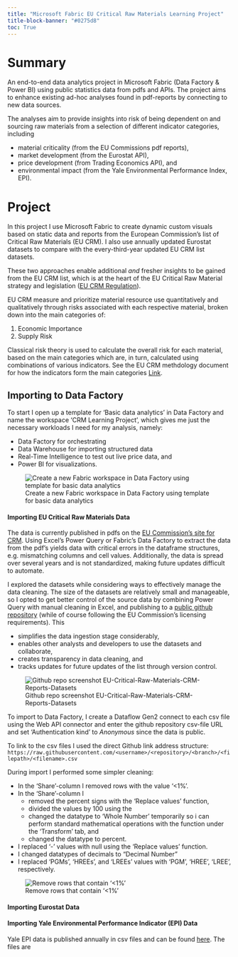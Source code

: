 ```yaml
---
title: "Microsoft Fabric EU Critical Raw Materials Learning Project"
title-block-banner: "#0275d8"
toc: True
---
```


# Summary

An end-to-end data analytics project in Microsoft Fabric (Data Factory & Power BI) using public statistics data from pdfs and APIs. The project aims to enhance existing ad-hoc analyses found in pdf-reports by connecting to new data sources.

The analyses aim to provide insights into risk of being dependent on and sourcing raw materials from a selection of different indicator categories, including 

- material criticality (from the EU Commissions pdf reports), 
- market development (from the Eurostat API), 
- price development (from Trading Economics API), and 
- environmental impact (from the Yale Environmental Performance Index, EPI).

# Project

In this project I use Microsoft Fabric to create dynamic custom visuals based on static data and reports from the European Commission's list of Critical Raw Materials (EU CRM). I also use annually updated Eurostat datasets to compare with the every-third-year updated EU CRM list datasets. 

These two approaches enable additional *and* fresher insights to be gained from the EU CRM list, which is at the heart of the EU Critical Raw Material strategy and legislation ([EU CRM Regulation](https://eur-lex.europa.eu/legal-content/EN/TXT/?uri=OJ:L_202401252)).

:::{.callout-note}
EU CRM measure and prioritize material resource use quantitatively and qualitatively through risks associated with each respective material, broken down into the main categories of:

1. Economic Importance
2. Supply Risk

Classical risk theory is used to calculate the overall risk for each material, based on the main categories which are, in turn, calculated using combinations of various indicators. See the EU CRM methdology document for how the indicators form the main categories [Link](https://op.europa.eu/en/publication-detail/-/publication/2d43b7e2-66ac-11e7-b2f2-01aa75ed71a1/language-en).
:::

## Importing to Data Factory

To start I open up a template for 'Basic data analytics' in Data Factory and name the workspace 'CRM Learning Project', which gives me just the necessary workloads I need for my analysis, namely:

- Data Factory for orchestrating 
- Data Warehouse for importing structured data
- Real-Time Intelligence to test out live price data, and
- Power BI for visualizations.

![Create a new Fabric workspace in Data Factory using template for basic data analytics](./images/DataFactory_basic_data_analytics_template.png)

#### Importing EU Critical Raw Materials Data

The data is currently published in pdfs on the [EU Commission's site for CRM](https://single-market-economy.ec.europa.eu/sectors/raw-materials/areas-specific-interest/critical-raw-materials_en). Using Excel's Power Query or Fabric's Data Factory to extract the data from the pdf's yields data with critical errors in the dataframe structures, e.g. mismatching columns and cell values. Additionally, the data is spread over several years and is not standardized, making future updates difficult to automate.

I explored the datasets while considering ways to effectively manage the data cleaning. The size of the datasets are relatively small and manageable, so I opted to get better control of the source data by combining Power Query with manual cleaning in Excel, and publishing to a [public github repository](https://github.com/erikemilsson/EU-Critical-Raw-Materials-CRM-Reports-Datasets) (while of course following the EU Commission's licensing requirements). This

- simplifies the data ingestion stage considerably,
- enables other analysts and developers to use the datasets and collaborate, 
- creates transparency in data cleaning, and
- tracks updates for future updates of the list through version control.

![Github repo screenshot EU-Critical-Raw-Materials-CRM-Reports-Datasets](./images/github_repo.png)

To import to Data Factory, I create a Dataflow Gen2 connect to each csv file using the Web API connector and enter the github repository csv-file URL and set 'Authentication kind' to *Anonymous* since the data is public.

:::{.callout-note}
To link to the csv files I used the direct Github link address structure: `https://raw.githubusercontent.com/<username>/<repository>/<branch>/<filepath>/<filename>.csv`
:::

During import I performed some simpler cleaning:

- In the 'Share'-column I removed rows with the value '<1%'.
- In the 'Share'-column I 
  - removed the percent signs with the 'Replace values' function, 
  - divided the values by 100 using the 
  - changed the datatype to 'Whole Number' temporarily so i can perform standard mathematical operations with the function under the 'Transform' tab, and
  - changed the datatype to percent.
- I replaced '-' values with null using the 'Replace values' function.
- I changed datatypes of decimals to "Decimal Number"
- I replaced 'PGMs', 'HREEs', and 'LREEs' values with 'PGM', 'HREE', 'LREE', respectively.

![Remove rows that contain '<1%'](./images/contains_<.png)

#### Importing Eurostat Data

#### Importing Yale Environmental Performance Indicator (EPI) Data

Yale EPI data is published annually in csv files and can be found [here](https://epi.yale.edu/downloads). The files are 